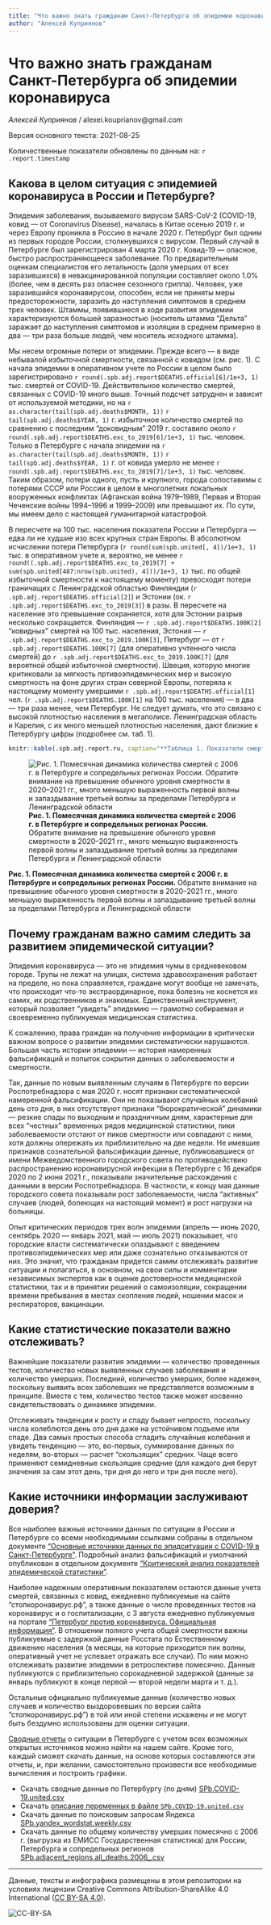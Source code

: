 ```yaml
---
title: "Что важно знать гражданам Санкт-Петербурга об эпидемии коронавируса"
author: "Алексей Куприянов"
---
```


# Что важно знать гражданам Санкт-Петербурга об эпидемии коронавируса

*Алексей Куприянов* / alexei.kouprianov@gmail.com

Версия основного текста: 2021-08-25

Количественные показатели обновлены по данным на: `r .report.timestamp`

## Какова в целом ситуация с эпидемией коронавируса в России и Петербурге?

Эпидемия заболевания, вызываемого вирусом SARS-CoV-2 (COVID-19, ковид --- от Coronavirus Disease), началась в Китае осенью 2019 г. и через Европу проникла в Россию в начале 2020 г. Петербург был одним из первых городов России, столкнувшихся с вирусом. Первый случай в Петербурге был зарегистрирован 4 марта 2020 г. Ковид-19 --- опасное, быстро распространяющееся заболевание. По предварительным оценкам специалистов его летальность (доля умерших от всех заразившихся) в невакцинированной популяции составляет около 1.0% (более, чем в десять раз опаснее сезонного гриппа). Человек, уже заразившийся коронавирусом, способен, если не приняты меры предосторожности, заразить до наступления симптомов в среднем трех человек. Штаммы, появившиеся в ходе развития эпидемии характеризуются большей заразностью (носитель штамма "Дельта" заражает до наступления симптомов и изоляции в среднем примерно в два --- три раза больше людей, чем носитель исходного штамма).

Мы несем огромные потери от эпидемии. Прежде всего --- в виде небывалой избыточной смертности, связанной с ковидом (см. рис. 1). С начала эпидемии в оперативном учете по России в целом было зарегистрировано `r round(.spb.adj.report$DEATHS.official[6]/1e+3, 1)` тыс. смертей от COVID-19. Действительное количество смертей, связанных с COVID-19 много выше. Точный подсчет затруднен и зависит от используемой методики, но на `r as.character(tail(spb.adj.deaths$MONTH, 1))` `r tail(spb.adj.deaths$YEAR, 1)` г. избыточное количество смертей по сравнению с последним "доковидным" 2019 г. составило около `r round(.spb.adj.report$DEATHS.exc_to_2019[6]/1e+3, 1)` тыс. человек. Только в Петербурге с начала эпидемии на `r as.character(tail(spb.adj.deaths$MONTH, 1))` `r tail(spb.adj.deaths$YEAR, 1)` г. от ковида умерло не менее `r round(.spb.adj.report$DEATHS.exc_to_2019[7]/1e+3, 1)` тыс. человек. Таким образом, потери одного, пусть и крупного, города сопоставимы с потерями СССР или России в целом в многолетних локальных вооруженных конфликтах (Афганская война 1979--1989, Первая и Вторая Чеченские войны 1994--1996 и 1999--2009) или превышают их. По сути, мы имеем дело с настоящей гуманитарной катастрофой.

В пересчете на 100 тыс. населения показатели России и Петербурга --- едва ли не худшие изо всех крупных стран Европы. В абсолютном исчислении потери Петербурга (`r round(sum(spb.united[, 4])/1e+3, 1)` тыс. в оперативном учете и, вероятно, не менее `r round((.spb.adj.report$DEATHS.exc_to_2019[7] + sum(spb.united[487:nrow(spb.united), 4]))/1e+3, 1)` тыс. по общей избыточной смертности к настоящему моменту) превосходят потери граничащих с Ленинградской областью Финляндии (`r .spb.adj.report$DEATHS.official[2]`) и Эстонии (ок. `r .spb.adj.report$DEATHS.exc_to_2019[3]`) в разы. В пересчете на население это превышение сохраняется, хотя для Эстонии разрыв несколько сокращается. Финляндия --- `r .spb.adj.report$DEATHS.100K[2]` "ковидных" смертей на 100 тыс. населения, Эстония --- `r .spb.adj.report$DEATHS.exc_to_2019.100K[3]`, Петербург --- от `r .spb.adj.report$DEATHS.100K[7]` (для оперативно учтенного числа смертей) до `r .spb.adj.report$DEATHS.exc_to_2019.100K[7]` (для вероятной общей избыточной смертности). Швеция, которую многие критиковали за мягкость пртивоэпидемических мер и высокую смертность на фоне других стран северной Европы, потеряла к настоящему моменту умершими `r .spb.adj.report$DEATHS.official[1]` чел. (`r .spb.adj.report$DEATHS.100K[1]` на 100 тыс. населения) --- в два --- три раза менее, чем Петербург. Не следует думать, что это связано с высокой плотностью населения в мегаполисе. Ленинградская область и Карелия, с их много меньшей плотностью населения, дают близкие к Петербургу цифры (подробнее см. таб. 1).

```r
knitr::kable(.spb.adj.report.ru, caption="**Таблица 1. Показатели смертности от COVID-19.** Данные оперативного учета смертей по странам в целом, включая Россию, взяты из ежедневно обновляемого банка данных *Johns Hopkins University*, по России они соответствуют данным Роспотребнадзора (сайт *стопкоронавирус.рф*). Данные по регионам России --- из ежедневной сводки на сайте *стопкоронавирус.рф.* Оценки избыточного количества смертей для Швеции и Финляндии не приводятся, поскольку в этих странах смерти от коронавируса в полном объеме представлены в оперативном учете. Оценки избыточного количества смертей для Эстонии, Латвии и Литвы приводятся по результатам расчетов Д. Кобака, для России и ее регионов --- на основании данных ресурса *ЕМИСС Государственная статистика.*")
```

![**Рис. 1. Помесячная динамика количества смертей с 2006 г. в Петербурге и сопредельных регионах России.** Обратите внимание на превышение обычного уровня смертности в 2020--2021 гг., много меньшую выраженность первой волны и запаздывание третьей волны за пределами Петербурга и Ленинградской области](../plots/SPb.COVID-19.Overall_Deaths.2006_.png "**Рис. 1. Помесячная динамика количества смертей с 2006 г. в Петербурге и сопредельных регионах России.** Обратите внимание на превышение обычного уровня смертности в 2020--2021 гг., много меньшую выраженность первой волны и запаздывание третьей волны за пределами Петербурга и Ленинградской области")
<figcaption>**Рис. 1. Помесячная динамика количества смертей с 2006 г. в Петербурге и сопредельных регионах России.** Обратите внимание на превышение обычного уровня смертности в 2020--2021 гг., много меньшую выраженность первой волны и запаздывание третьей волны за пределами Петербурга и Ленинградской области</figcaption>

## Почему гражданам важно самим следить за развитием эпидемической ситуации?

Эпидемия коронавируса --- это не эпидемия чумы в средневековом городе. Трупы не лежат на улицах, система здравоохранения работает на пределе, но пока справляется, граждане могут вообще не замечать, что происходит что-то экстраординарное, пока болезнь не коснется их самих, их родственников и знакомых. Единственный инструмент, который позволяет "увидеть" эпидемию --- грамотно собираемая и своевременно публикуемая медицинская статистика.

К сожалению, права граждан на получение информации в критически важном вопросе о развитии эпидемии систематически нарушаются. Большая часть истории эпидемии --- история намеренных фальсификаций и попыток сокрытия данных о заболеваемости  и смертности.

Так, данные по новым выявленным случаям в Петербурге по версии Роспотребнадзора с мая 2020 г. носят признаки систематической намеренной фальсификации. Они не показывают случайных колебаний день ото дня, в них отсутствуют признаки "бюрократической" динамики --- резкие спады по выходным и праздничным дням, характерные для всех "честных" временных рядов медицинской статистики, пики заболеваемости отстают от пиков смертности или совпадают с ними, хотя должны опережать их приблизительно на две недели. Не имевшие признаков сознательной фальсификации данные, публиковавшиеся от имени Межведомственного городского совета по противодействию распространению коронавирусной инфекции в Петербурге с 16 декабря 2020 по 2 июня 2021 г., показывали значительные расхождения с данными в версии Роспотребнадзора. В частности, к концу мая данные городского совета показывали рост заболеваемости, числа "активных" случаев (людей, болеющих на настоящий момент) и рост нагрузки на больницы.

Опыт критических периодов трех волн эпидемии (апрель --- июнь 2020, сентябрь 2020 --- январь 2021, май --- июль 2021) показывает, что городские власти систематически опаздывают с введением противоэпидемических мер или даже сознательно отказываются от них. Это значит, что гражданам придется самим отслеживать развитие ситуации и полагаться, в основном, на свои силы и комментарии независимых экспертов как в оценке достоверности медицинской статистики, так и в принятии решений о самоизоляции, сокращении времени пребывания в местах скопления людей, ношении масок и респираторов, вакцинации.

## Какие статистические показатели важно отслеживать?

Важнейшие показатели развития эпидемии --- количество проведенных тестов, количество новых выявленных случаев заболевания и количество умерших. Последний, количество умерших, более надежен, поскольку выявить всех заболевших не представляется возможным в принципе. Вместе с тем, количество тестов также может косвенно свидетельствовать о динамике эпидемии.

Отслеживать тенденции к росту и спаду бывает непросто, поскольку числа колеблются день ото дня даже на устойчивом подъеме или спаде. Два самых простых способа сгладить случайные колебания и увидеть тенденцию --- это, во-первых, суммирование данных по неделям, во-вторых --- расчет "скользящих" средних. Чаще всего применяют семидневные скользящие средние (для каждого дня берут значения за сам этот день, три дня до него и три дня после него).

## Какие источники информации заслуживают доверия?

Все наиболее важные источники данных по ситуации в России и Петербурге со всеми необходимыми ссылками собраны в отдельном документе ["Основные источники данных по эпидситуации c COVID-19 в Санкт-Петербурге"](SPb.COVID-19.data.sources.md). Подробный анализ фальсификаций и умолчаний опубликован в отдельном документе ["Критический анализ показателей эпидемической статистики"](SPb.COVID-19.data_critique.md).

Наиболее надежным оперативным показателем остаются данные учета смертей, связанных с ковид, ежедневно публикуемые на сайте "стопкоронавирус.рф", а также данные о числе проведенных тестов на коронавирус и о госпитализации, с 3 августа ежедневно публикуемые на портале ["Петербург против коронавируса. Официальная информация"](https://www.gov.spb.ru/covid-19/). В отношении полного учета общей смертности важны публикуемые с задержкой данные Росстата по Естественному движению населения (в месяцы, на которые приходится пик волны, оперативный учет не успевает отражать все случаи). По ним можно отслеживать развитие эпидемии в ретроспективе помесячно. Данные публикуются с приблизительно сорокадневной задержкой (данные за январь публикуют в конце первой --- второй недели марта и т. д.).

Остальные официально публикуемые данные (количество новых случаев и количество выздоровевших по версии сайта "стопкоронавирус.рф") в той или иной степени искажены и не могут быть бездумно использованы для оценки ситуации.

[Сводные отчеты](SPb.COVID-19.r_report.md) о ситуации в Петербурге с учетом всех возможных открытых источников можно найти на нашем сайте. Кроме того, каждый сможет скачать данные, на основе которых составляются эти отчеты, и, при желании, самостоятельно произвести все необходимые вычисления и построить графики.

* Скачать сводные данные по Петербургу (по дням) [SPb.COVID-19.united.csv](../data/SPb.COVID-19.united.csv)
* Скачать [описание переменных в файле `SPb.COVID-19.united.csv`](../data/SPb.COVID-19.united.variables_explained.txt)
* Скачать данные по поисковым запросам Яндекса [SPb.yandex_wordstat.weekly.csv](../data/SPb.yandex_wordstat.weekly.csv)
* Скачать данные по общему количеству умерших помесячно с 2006 г. (выгрузка из ЕМИСС Государственная статистика) для России, Петербурга и сопредельных регионов [SPb.adjacent_regions.all_deaths.2006_.csv](../data/SPb.adjacent_regions.all_deaths.2006_.csv)

<hr />

Данные, тексты и инфографика размещены в этом репозитории на условиях лицензии Creative Commons Attribution-ShareAlike 4.0 International ([CC BY-SA 4.0](https://creativecommons.org/licenses/by-sa/4.0/)).

![](../misc/CC-BY-SA-icon.png "CC-BY-SA")
